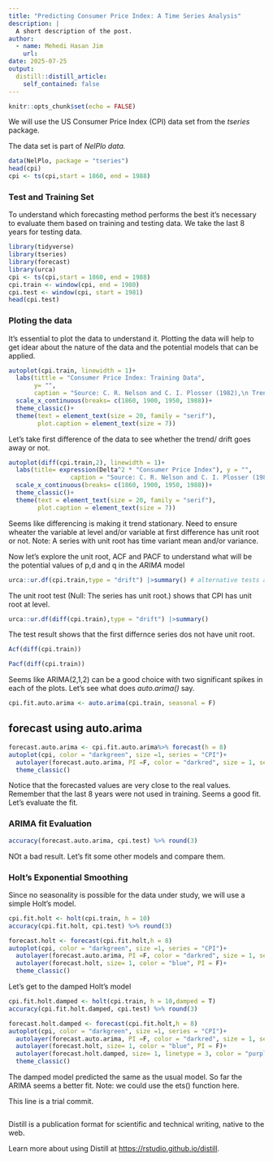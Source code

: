 ```yaml
---
title: "Predicting Consumer Price Index: A Time Series Analysis"
description: |
  A short description of the post.
author:
  - name: Mehedi Hasan Jim
    url: 
date: 2025-07-25
output:
  distill::distill_article:
    self_contained: false
---
```



```r
knitr::opts_chunk$set(echo = FALSE)
```


We will use the US Consumer Price Index (CPI) data set from the *tseries* package.

The data set is part of *NelPlo data.*

```r
data(NelPlo, package = "tseries")
head(cpi)
cpi <- ts(cpi,start = 1860, end = 1988)
```




### Test and Training Set

To understand which forecasting method performs the best it's necessary to evaluate them based on training and testing data. We take the last 8 years for testing data.


```r
library(tidyverse)
library(tseries)
library(forecast)
library(urca)
cpi <- ts(cpi,start = 1860, end = 1988)
cpi.train <- window(cpi, end = 1980)
cpi.test <- window(cpi, start = 1981)
head(cpi.test)
```


### Ploting the data

It's essential to plot the data to understand it. Plotting the data will help to get idear about the nature of the data and the potential models that can be applied.

```r
autoplot(cpi.train, linewidth = 1)+
  labs(tittle = "Consumer Price Index: Training Data",
       y= "",
       caption = "Source: C. R. Nelson and C. I. Plosser (1982),\n Trends and Random Walks in Macroeconomic Time Series. \n Journal of Monetary Economics, 10, 139–162.\n doi:10.1016/0304-3932(82)90012-5.")+
  scale_x_continuous(breaks= c(1860, 1900, 1950, 1988))+
  theme_classic()+
  theme(text = element_text(size = 20, family = "serif"),
        plot.caption = element_text(size = 7))
```



Let's take first difference of the data to see whether the trend/ drift goes away or not.


```r

autoplot(diff(cpi.train,2), linewidth = 1)+
  labs(title= expression(Delta^2 * "Consumer Price Index"), y = "",
                 caption = "Source: C. R. Nelson and C. I. Plosser (1982),\n Trends and Random Walks in Macroeconomic Time Series. \n Journal of Monetary Economics, 10, 139–162.\n doi:10.1016/0304-3932(82)90012-5.")+
  scale_x_continuous(breaks= c(1860, 1900, 1950, 1988))+
  theme_classic()+
  theme(text = element_text(size = 20, family = "serif"),
        plot.caption = element_text(size = 7))
```


Seems like differencing is making it trend stationary. Need to ensure wheater the variable at level and/or variable at first difference has unit root or not.
Note: A series with unit root has time variant mean and/or variance.

Now let's explore the unit root, ACF and PACF to understand what will be the potential values of p,d and q in the *ARIMA* model

```r
urca::ur.df(cpi.train,type = "drift") |>summary() # alternative tests are kpss, ers, pp, sp, za tests from the urca package

```

The unit root test (Null: The series has unit root.) shows that CPI has unit root at level.

```r
urca::ur.df(diff(cpi.train),type = "drift") |>summary() 

```


The test result shows that the first differnce series dos not have unit root.


```r
Acf(diff(cpi.train))

```



```r
Pacf(diff(cpi.train))

```

Seems like ARIMA(2,1,2) can be a good choice with two significant spikes in each of the plots. Let's see what does *auto.arima()* say.

```r

cpi.fit.auto.arima <- auto.arima(cpi.train, seasonal = F)

```
## forecast using auto.arima

```r
forecast.auto.arima <- cpi.fit.auto.arima%>% forecast(h = 8)
autoplot(cpi, color = "darkgreen", size =1, series = "CPI")+
  autolayer(forecast.auto.arima, PI =F, color = "darkred", size = 1, series = "Arima Prediction")+
  theme_classic()

```


Notice that the forecasted values are very close to the real values. Remember that the last 8 years were not used in training. Seems a good fit. Let's evaluate the fit.

### ARIMA fit Evaluation

```r

accuracy(forecast.auto.arima, cpi.test) %>% round(3)

```


NOt a bad result. Let's fit some other models and compare them.



### Holt's Exponential Smoothing

Since no seasonality is possible for the data under study, we will use a simple Holt's model.


```r

cpi.fit.holt <- holt(cpi.train, h = 10)
accuracy(cpi.fit.holt, cpi.test) %>% round(3)

```


```r
forecast.holt <- forecast(cpi.fit.holt,h = 8)
autoplot(cpi, color = "darkgreen", size =1, series = "CPI")+
  autolayer(forecast.auto.arima, PI =F, color = "darkred", size = 1, series = "Arima Prediction")+
  autolayer(forecast.holt, size= 1, color = "blue", PI = F)+
  theme_classic()
```
Let's get to the damped Holt's model

```r
cpi.fit.holt.damped <- holt(cpi.train, h = 10,damped = T)
accuracy(cpi.fit.holt.damped, cpi.test) %>% round(3)

forecast.holt.damped <- forecast(cpi.fit.holt,h = 8)
autoplot(cpi, color = "darkgreen", size =1, series = "CPI")+
  autolayer(forecast.auto.arima, PI =F, color = "darkred", size = 1, series = "Arima Prediction")+
  autolayer(forecast.holt, size= 1, color = "blue", PI = F)+
  autolayer(forecast.holt.damped, size= 1, linetype = 3, color = "purple", PI = F)+
  theme_classic()
```


The damped model predicted the same as the usual model. So far the ARIMA seems a better fit. 
Note: we could use the ets() function here.

This line is a trial commit.

```r



```


Distill is a publication format for scientific and technical writing, native to the web.

Learn more about using Distill at <https://rstudio.github.io/distill>.


